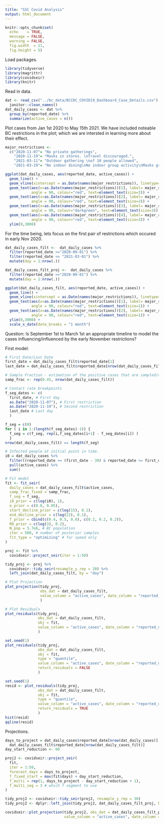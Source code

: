 ```yaml
---
title: "SSC Covid Analysis"
output: html_document
---
```


```r
knitr::opts_chunk$set(
  echo    = TRUE, 
  message = FALSE, 
  warning = FALSE,
  fig.width  = 11,
  fig.height = 5)
```

Load packages.
```r
library(tidyverse)
library(magrittr)
library(covidseir)
library(knitr)
```

Read in data. 
```r
dat <- read_csv("../bc_data/BCCDC_COVID19_Dashboard_Case_Details.csv") %>% 
  janitor::clean_names()
dat_daily_cases <- dat %>% 
  group_by(reported_date) %>% 
  summarize(active_cases = n())
```

Plot cases from Jan 1st 2020 to May 15th 2021. We have included noteable BC restrictions in the plot; which we are intersted in learning more about their effect. 
```r
major_restrictions <- 
  c("2020-11-07"= "No private gatherings",
    "2020-11-19"= "Masks in stores. \nTravel discouraged.",
    "2021-03-11"= "Outdoor gathering \nof 10 people allowed",
    "2021-03-29"= "No indoor dining\nNo indoor group activity\nMasks grades 4-12")

ggplot(dat_daily_cases, aes(reported_date, active_cases)) + 
  geom_line() + 
  geom_vline(xintercept = as.Date(names(major_restrictions)), linetype="dashed",color="darkred", alpha = 0.5 ) +
  geom_text(aes(x=as.Date(names(major_restrictions))[1], label= major_restrictions[1], y=2000), 
            angle = 90, colour="red", text=element_text(size=3)) + 
  geom_text(aes(x=as.Date(names(major_restrictions))[2], label= major_restrictions[2], y=2000), 
            angle = 90, colour="red", text=element_text(size=3)) + 
  geom_text(aes(x=as.Date(names(major_restrictions))[3], label= major_restrictions[3], y=2000), 
            angle = 90, colour="darkgreen", text=element_text(size=3)) +
  geom_text(aes(x=as.Date(names(major_restrictions))[4], label= major_restrictions[4], y=2000), 
            angle = 90, colour="red", text=element_text(size=3)) + 
  ylim(0,3000)
```

For the time being, lets focus on the first pair of restrictions which occured in early Nov 2020. 
```r
dat_daily_cases_filt <-  dat_daily_cases %>% 
  filter(reported_date >="2020-09-01") %>% 
  filter(reported_date <= "2021-03-01") %>% 
  mutate(day = 1:nrow(.))

dat_daily_cases_filt_proj <-  dat_daily_cases %>% 
  filter(reported_date >="2020-09-01") %>% 
  mutate(day = 1:nrow(.))

ggplot(dat_daily_cases_filt, aes(reported_date, active_cases)) + 
  geom_line() + 
  geom_vline(xintercept = as.Date(names(major_restrictions)), linetype="dashed",color="darkred", alpha = 0.5 ) +
  geom_text(aes(x=as.Date(names(major_restrictions))[1], label= major_restrictions[1], y=2000), 
            angle = 90, colour="red", text=element_text(size=1)) + 
  geom_text(aes(x=as.Date(names(major_restrictions))[2], label= major_restrictions[2], y=2000), 
            angle = 90, colour="red", text=element_text(size=1)) + 
  ylim(0,3000) + 
  scale_x_date(date_breaks = "1 month")

```

Question: Is September 1st to March 1st an appropriate timeline to model the cases influencing/influenced by the early November restrictions?

First model:
```r
# First Date/Last Date
first_date = dat_daily_cases_filt$reported_date[1]
last_date = dat_daily_cases_filt$reported_date[nrow(dat_daily_cases_filt)]

# Sample Fraction - estimation of the positive cases that are sampled/detected/
samp_frac <- rep(0.45, nrow(dat_daily_cases_filt))

# Contact rate breakpoints
f_seg_dates <- c(
  first_date, # First day
  as.Date("2020-11-07"), # First restriction
  as.Date("2020-11-19"), # Second restriction
  last_date # Last day
  )

f_seg = c(0)
for ( i in 1:(length(f_seg_dates)-1)) {
  f_seg = c(f_seg, rep(i,f_seg_dates[i+1] - f_seg_dates[i]) )
  }
nrow(dat_daily_cases_filt) == length(f_seg)

# Infected people at initial point in time.
i0 = dat_daily_cases %>% 
  filter((reported_date >= (first_date - 30) & reported_date <= first_date)) %>% 
  pull(active_cases) %>% 
  sum()

# Fit model
fit <- fit_seir(
  daily_cases = dat_daily_cases_filt$active_cases,
  samp_frac_fixed = samp_frac, 
  f_seg = f_seg,
  i0_prior = c(log(i0), 1), 
  e_prior = c(0.8, 0.05),
  start_decline_prior = c(log(15), 0.1),
  end_decline_prior = c(log(22), 0.1),
  f_prior = cbind(c(0.4, 0.5, 0.6), c(0.2, 0.2, 0.2)),
  R0_prior = c(log(3), 0.2),
  N_pop = 5.7e6, # BC population
  iter = 500, # number of posterior samples
  fit_type = "optimizing" # for speed only
)

proj <- fit %>% 
  covidseir::project_seir(iter = 1:50) 

tidy_proj <- proj %>% 
  covidseir::tidy_seir(resample_y_rep = 20) %>%
  left_join(dat_daily_cases_filt, by = "day")

# Plot Projection
plot_projection(tidy_proj, 
                obs_dat = dat_daily_cases_filt,
                value_column = "active_cases", date_column = "reported_date"
                )

# Plot Residuals
plot_residuals(tidy_proj, 
               obs_dat = dat_daily_cases_filt, 
               obj = fit, 
               value_column = "active_cases", date_column = "reported_date"
               )

set.seed(1)
plot_residuals(tidy_proj, 
               obs_dat = dat_daily_cases_filt,
               obj = fit, 
               type = "quantile",
               value_column = "active_cases", date_column = "reported_date",
               return_residuals = FALSE
               )

set.seed(1)
resid <- plot_residuals(tidy_proj, 
               obs_dat = dat_daily_cases_filt, 
               obj = fit, 
               type = "quantile",
               value_column = "active_cases", date_column = "reported_date",
               return_residuals = TRUE
               )
hist(resid)
qqline(resid)


```

Projections.
```r
days_to_project = dat_daily_cases$reported_date[nrow(dat_daily_cases)] - 
  dat_daily_cases_filt$reported_date[nrow(dat_daily_cases_filt)]
day_start_reduction <- 60

proj2 <- covidseir::project_seir(
  fit,
  iter = 1:50,
  forecast_days = days_to_project,
  f_fixed_start = max(fit$days) + day_start_reduction,
  f_multi = rep(1, days_to_project - day_start_reduction + 1),
  f_multi_seg = 3 # which f segment to use
)

tidy_proj2 <- covidseir::tidy_seir(proj2, resample_y_rep = 30)
tidy_proj2 <- dplyr::left_join(tidy_proj2, dat_daily_cases_filt_proj, by = "day")

covidseir::plot_projection(tidy_proj2, obs_dat = dat_daily_cases_filt_proj,
                           value_column = "active_cases", date_column = "reported_date")
```

